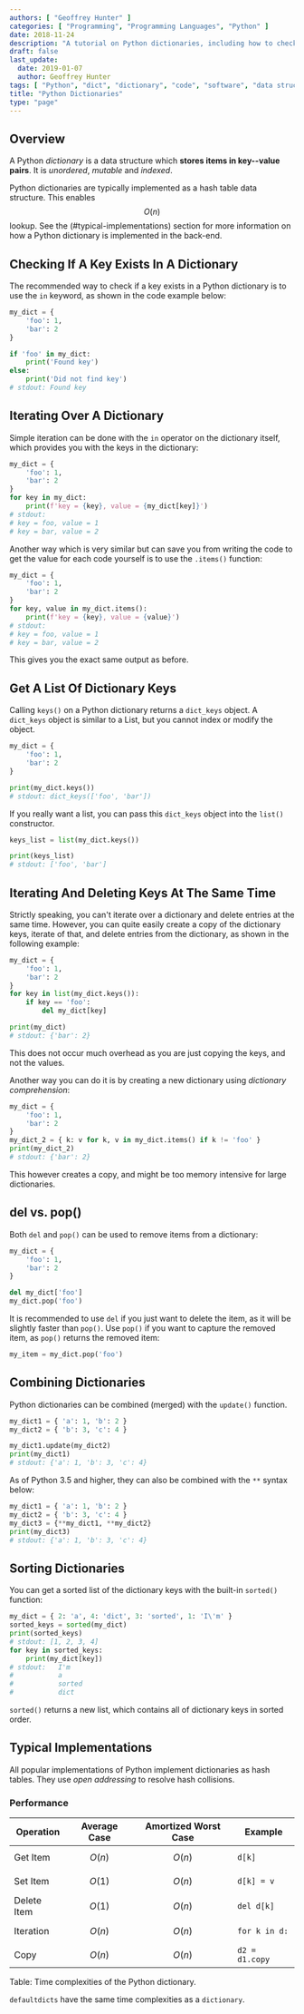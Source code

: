 ```yaml
---
authors: [ "Geoffrey Hunter" ]
categories: [ "Programming", "Programming Languages", "Python" ]
date: 2018-11-24
description: "A tutorial on Python dictionaries, including how to check if keys exits, delete items while iterating, and more."
draft: false
last_update:
  date: 2019-01-07
  author: Geoffrey Hunter
tags: [ "Python", "dict", "dictionary", "code", "software", "data structures", "containers", "iterations", "hash tables" ]
title: "Python Dictionaries"
type: "page"
---
```



## Overview

A Python _dictionary_ is a data structure which **stores items in key--value pairs**. It is _unordered_, _mutable_ and _indexed_.

Python dictionaries are typically implemented as a hash table data structure. This enables $$O(n)$$ lookup. See the (#typical-implementations) section for more information on how a Python dictionary is implemented in the back-end.

## Checking If A Key Exists In A Dictionary

The recommended way to check if a key exists in a Python dictionary is to use the `in` keyword, as shown in the code example below:

```python
my_dict = {
    'foo': 1,
    'bar': 2
}

if 'foo' in my_dict:
    print('Found key')
else:
    print('Did not find key')
# stdout: Found key
```

## Iterating Over A Dictionary

Simple iteration can be done with the `in` operator on the dictionary itself, which provides you with the keys in the dictionary:

```python
my_dict = {
    'foo': 1,
    'bar': 2
}
for key in my_dict:
    print(f'key = {key}, value = {my_dict[key]}')
# stdout:
# key = foo, value = 1
# key = bar, value = 2
```

Another way which is very similar but can save you from writing the code to get the value for each code yourself is to use the `.items()` function:

```python
my_dict = {
    'foo': 1,
    'bar': 2
}
for key, value in my_dict.items():
    print(f'key = {key}, value = {value}')
# stdout:
# key = foo, value = 1
# key = bar, value = 2
```

This gives you the exact same output as before.

## Get A List Of Dictionary Keys

Calling `keys()` on a Python dictionary returns a `dict_keys` object. A `dict_keys` object is similar to a List, but you cannot index or modify the object.

```python
my_dict = {
    'foo': 1,
    'bar': 2
}

print(my_dict.keys())
# stdout: dict_keys(['foo', 'bar'])
```

If you really want a list, you can pass this `dict_keys` object into the `list()` constructor.

```python
keys_list = list(my_dict.keys())

print(keys_list)
# stdout: ['foo', 'bar']
```

## Iterating And Deleting Keys At The Same Time

Strictly speaking, you can't iterate over a dictionary and delete entries at the same time. However, you can quite easily create a copy of the dictionary keys, iterate of that, and delete entries from the dictionary, as shown in the following example:

```python
my_dict = {
    'foo': 1,
    'bar': 2
}
for key in list(my_dict.keys()):
    if key == 'foo':
        del my_dict[key]

print(my_dict)
# stdout: {'bar': 2}
```

This does not occur much overhead as you are just copying the keys, and not the values.

Another way you can do it is by creating a new dictionary using _dictionary comprehension_:

```python
my_dict = {
    'foo': 1,
    'bar': 2
}
my_dict_2 = { k: v for k, v in my_dict.items() if k != 'foo' }
print(my_dict_2)
# stdout: {'bar': 2}
```

This however creates a copy, and might be too memory intensive for large dictionaries.

## del vs. pop()

Both `del` and `pop()` can be used to remove items from a dictionary:

```python
my_dict = {
    'foo': 1,
    'bar': 2
}

del my_dict['foo']
my_dict.pop('foo')
```

It is recommended to use `del` if you just want to delete the item, as it will be slightly faster than `pop()`. Use `pop()` if you want to capture the removed item, as `pop()` returns the removed item:

```python
my_item = my_dict.pop('foo')
```

## Combining Dictionaries

Python dictionaries can be combined (merged) with the `update()` function.

```python
my_dict1 = { 'a': 1, 'b': 2 }
my_dict2 = { 'b': 3, 'c': 4 }

my_dict1.update(my_dict2)
print(my_dict1)
# stdout: {'a': 1, 'b': 3, 'c': 4}
```

As of Python 3.5 and higher, they can also be combined with the `**` syntax below:

```python
my_dict1 = { 'a': 1, 'b': 2 }
my_dict2 = { 'b': 3, 'c': 4 }
my_dict3 = {**my_dict1, **my_dict2}
print(my_dict3)
# stdout: {'a': 1, 'b': 3, 'c': 4}
```

## Sorting Dictionaries

You can get a sorted list of the dictionary keys with the built-in `sorted()` function:

```python
my_dict = { 2: 'a', 4: 'dict', 3: 'sorted', 1: 'I\'m' }
sorted_keys = sorted(my_dict)
print(sorted_keys)
# stdout: [1, 2, 3, 4]
for key in sorted_keys:
    print(my_dict[key])
# stdout:   I'm
#           a
#           sorted
#           dict
```

`sorted()` returns a new list, which contains all of dictionary keys in sorted order.

## Typical Implementations

All popular implementations of Python implement dictionaries as hash tables. They use _open addressing_ to resolve hash collisions.

### Performance

Operation   | Average Case | Amortized Worst Case | Example
------------|--------------|----------------------|--------------
Get Item    | $$O(n)$$     | $$O(n)$$             | `d[k]`
Set Item    | $$O(1)$$     | $$O(n)$$             | `d[k] = v`
Delete Item | $$O(1)$$     | $$O(n)$$             | `del d[k]`
Iteration   | $$O(n)$$     | $$O(n)$$             | `for k in d:`
Copy        | $$O(n)$$     | $$O(n)$$             | `d2 = d1.copy`
Table: Time complexities of the Python dictionary.

`defaultdicts` have the same time complexities as a `dictionary`.